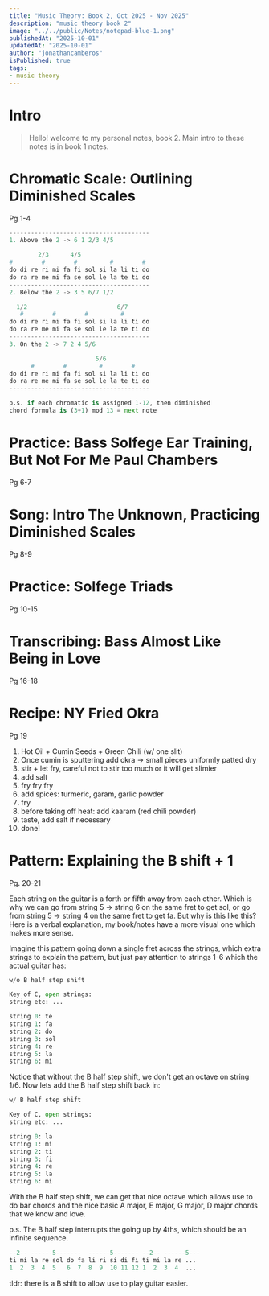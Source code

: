 ```yaml
---
title: "Music Theory: Book 2, Oct 2025 - Nov 2025"
description: "music theory book 2"
image: "../../public/Notes/notepad-blue-1.png"
publishedAt: "2025-10-01"
updatedAt: "2025-10-01" 
author: "jonathancamberos"
isPublished: true
tags: 
- music theory
---
```



# Intro
> Hello! welcome to my personal notes, book 2. 
> Main intro to these notes is in book 1 notes. 


# Chromatic Scale: Outlining Diminished Scales
Pg 1-4

```python
---------------------------------------
1. Above the 2 -> 6 1 2/3 4/5

        2/3      4/5
#        #        #         #        #
do di re ri mi fa fi sol si la li ti do
do ra re me mi fa se sol le la te ti do
---------------------------------------
2. Below the 2 -> 3 5 6/7 1/2

  1/2                         6/7
   #        #        #         #   
do di re ri mi fa fi sol si la li ti do
do ra re me mi fa se sol le la te ti do
---------------------------------------
3. On the 2 -> 7 2 4 5/6

                        5/6
      #        #         #        # 
do di re ri mi fa fi sol si la li ti do
do ra re me mi fa se sol le la te ti do
---------------------------------------     

p.s. if each chromatic is assigned 1-12, then diminished 
chord formula is (3+1) mod 13 = next note
```

# Practice: Bass Solfege Ear Training, But Not For Me Paul Chambers
Pg 6-7

# Song: Intro The Unknown, Practicing Diminished Scales
Pg 8-9

# Practice: Solfege Triads 
Pg 10-15

# Transcribing: Bass Almost Like Being in Love
Pg 16-18

# Recipe: NY Fried Okra
Pg 19

1. Hot Oil + Cumin Seeds + Green Chili (w/ one slit)
2. Once cumin is sputtering add okra -> small pieces uniformly patted dry
3. stir + let fry, careful not to stir too much or it will get slimier
4. add salt
5. fry fry fry
6. add spices: turmeric, garam, garlic powder
7. fry
8. before taking off heat: add kaaram (red chili powder)
9. taste, add salt if necessary
10. done!

# Pattern: Explaining the B shift + 1
Pg. 20-21

Each string on the guitar is a forth or fifth away from each other.
Which is why we can go from string 5 -> string 6 on the same fret
to get sol, or go from string 5 -> string 4 on the same fret to get
fa. But why is this like this? Here is a verbal explanation, my book/notes
have a more visual one which makes more sense.


Imagine this pattern going down a single fret across the strings,
which extra strings to explain the pattern, but just pay attention to 
strings 1-6 which the actual guitar has: 

```python 
w/o B half step shift

Key of C, open strings:
string etc: ... 

string 0: te 
string 1: fa
string 2: do
string 3: sol
string 4: re 
string 5: la
string 6: mi
```

Notice that without the B half step shift, we don't get an octave 
on string 1/6. Now lets add the B half step shift back in:

```python
w/ B half step shift

Key of C, open strings:
string etc: ... 

string 0: la
string 1: mi
string 2: ti
string 3: fi 
string 4: re
string 5: la
string 6: mi
```

With the B half step shift, we can get that nice octave which allows 
use to do bar chords and the nice basic A major, E major, G major, D major
chords that we know and love.

p.s. The B half step interrupts the going up by 4ths, which should be
an infinite sequence.

```python
--2-- ------5-------  ------5------- --2-- ------5---
ti mi la re sol do fa li ri si di fi ti mi la re ... 
1  2  3  4  5   6  7  8  9  10 11 12 1  2  3  4  ...
```

tldr: there is a B shift to allow use to play guitar easier.



